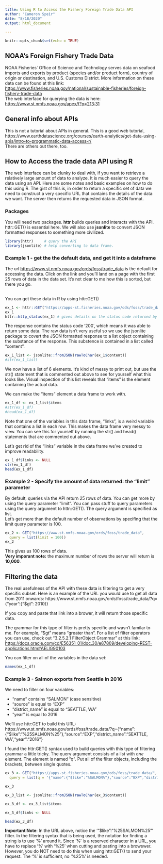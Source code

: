 ---
title: Using R to Access the Fishery Foreign Trade Data API
author: "Cameron Speir"
date: "8/18/2020"
output: html_document
  
---

```{r setup, include=FALSE}
knitr::opts_chunk$set(echo = TRUE)
```

## NOAA's Foreign Fishery Trade Data
NOAA Fisheries' Office of Science and Technology serves data on seafood imports and exports by product (species and/or product form), country of origin or destination, and U.S. Customs District.  More information on these data can be found at this link:
<br>
<https://www.fisheries.noaa.gov/national/sustainable-fisheries/foreign-fishery-trade-data>
<br>
The web interface for querying the data is here:
<br>
<https://www.st.nmfs.noaa.gov/apex/f?p=213:31>
<br>

## General info about APIs
This is not a tutorial about APIs in general.  This is a good web tutorial,<br>
<https://www.earthdatascience.org/courses/earth-analytics/get-data-using-apis/intro-to-programmatic-data-access-r/> <br>
There are others out there, too.


## How to Access the trade data API using R
The web interface can be clunky to deal with, if you want to retrieve a relatively large amount of data to analyze.  It is much easier to query the data using an API.   Here are some notes and basic examples on how to do this using R.  The gist of this is, in order to return a specific set of data we need to construct a very specific URL that contains the details of the data we want.  The server then returns the requested data in JSON format.
<br>

### Packages
You will need two packages.  **httr** builds queries and interacts with the API.  httr::GET() is essential here.  We will also use **jsonlite** to convert JSON formatted responses to something more civilized.  
```{r}
library(httr)     # query the API
library(jsonlite) # help converting to data frame.

```


### Example 1 - get the the default data, and get it into a dataframe
The url <https://www.st.nmfs.noaa.gov/ords/foss/trade_data> is the default for accessing the data.  Click on the link and you'll land on a page with the first 25 rows of data in the data set.  It's not clear to me how this is sorted, but there you go.  
<br>

You can get these data in R by using httr:GET()

```{r}
ex_1 <- httr::GET("https://apps-st.fisheries.noaa.gov/ods/foss/trade_data/")
ex_1
httr::http_status(ex_1) # gives details on the status code returned by the server

```

The response contains the status code '200', which means it was able to return some data.  The raw data isn't very useful so we use the jsonlite package to covert the JSON formatted response to a list object containing the substance of the response.  This substence is contained in a list called "content".

```{r}
ex_1_list <- jsonlite::fromJSON(rawToChar(ex_1$content)) 
#str(ex_1_list)
```

We now have a list of 6 elements.  It's kind of messy to print out, but use the str() statement that is commented out above to see for yourself what this looks like.  Visual inspection of this list reveals that "items" is the element containing the actual data. 
<br>

We can make the "items" element a data frame to work with.

```{r}
ex_1_df <- ex_1_list$items
#str(ex_1_df)
#head(ex_1_df)
```

Note that one of the variables in this data frame, "links", is a weird variable that contains a list in each row. This makes the data frame very messy to view. You can see this for yourself by running the str() and head() statements that are commented out above. 
<br>

Let's get rid of the "links" variable in the data frame we've created to improve readability.

```{r}
ex_1_df$links <- NULL
str(ex_1_df)
head(ex_1_df)
```

### Example 2 - Specify the amount of data returned: the "limit" parameter
By default, queries via the API return 25 rows of data.  You can get more by using the query parameter "limit".  You can pass stuff to query parameters using the query argument to httr::GET().  The query argument is specified as list.
<br>
Let's get more than the default number of observations by specifing that the limit query parameter is 100.

```{r}
ex_2 <- GET("https://www.st.nmfs.noaa.gov/ords/foss/trade_data",
  query = list(limit = 100))
ex_2
```
This gives us 100 rows of data.
<br>
**Very imporant note:** the maximum number of rows the server will return is **10,000**.
<br>


## Filtering the data
The real usefulness of the API with these data is filtering to get a very specific subset.  Here is an example of the URL you would use to get all data from 2011 onwards: https://www.st.nmfs.noaa.gov/ords/foss/trade_data/?q={"year":{"\$gt": 2010}}
<br>

If you copy and paste that link into a brower, it will return those specific data. 
<br>

The grammar for this type of filter is pretty specific and wasn't familar to me.  For example, "\$gt" means "greater than".  For a list of filter operators you can use, check out "3.2.5.2.1 FilterObject Grammar" at this link: <https://docs.oracle.com/cd/E56351_01/doc.30/e87809/developing-REST-applications.htm#AELIG90103>
<br>

You can filter on all of the variables in the data set:
```{r}
names(ex_1_df)
```
### Example 3 - Salmon exports from Seattle in 2016
We need to filter on four variables:

* "name" contains "SALMON" (case sensitive) 
* "source" is equal to "EXP"
* "district_name" is equal to "SEATTLE, WA"
* "year" is equal to 2016

We'll use httr:GET to build this URL: <br>
https://www.st.nmfs.noaa.gov/ords/foss/trade_data/?q={"name":{"\$like":"%25SALMON%25"},"source":"EXP","district_name":"SEATTLE, WA","year":"2016"}
<br>

I found the httr:GET() syntax used to build queries with this type of filtering grammar a little tricky.  The query argument consists of a list with *one* element. The element is named "q".  Put all of the filter objects, including the brackets, between single quotes. 

```{r}

ex_3 <- GET("https://apps-st.fisheries.noaa.gov/ods/foss/trade_data/",
  query = list(q = '{"name":{"$like":"%SALMON%"},"source":"EXP","district_name":"SEATTLE, WA","year":"2016"}'))

ex_3

ex_3_list <- jsonlite::fromJSON(rawToChar(ex_3$content))

ex_3_df <- ex_3_list$items

ex_3_df$links <- NULL

head(ex_3_df)

```

**Important Note**: In the URL above, notice the '"\$like":"%25SALMON%25"' filter.  In the filtering syntax that is being used, the notation for finding a string is to use '%' around it. Since '%' is a reserved character in a URL, you have to replace '%' with '%25' when cutting and pasting into a browswer.  However, you do NOT need to do this when using httr:GET() to send your request.  The '%' is sufficient, no '%25%' is needed.





